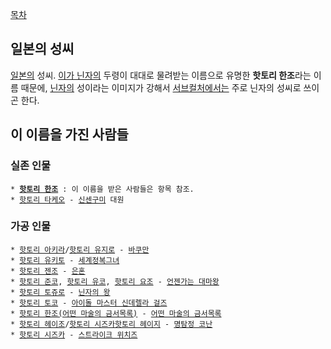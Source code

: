 

[[목차]]

== 일본의 성씨 ==
[[일본]]의 성씨. [[이가 닌자]]의 두령이 대대로 물려받는 이름으로 유명한 '''핫토리 한조'''라는 이름 때문에, [[닌자]]의 성이라는 이미지가 강해서 [[서브컬처]]에서는 주로 닌자의 성씨로 쓰이곤 한다.

== 이 이름을 가진 사람들 ==
=== 실존 인물 ===
 * '''[[핫토리 한조]]''' : 이 이름을 받은 사람들은 항목 참조.
 * [[핫토리 타케오]] - [[신센구미]] 대원

=== 가공 인물 ===
 * [[핫토리 아키라]]/[[핫토리 유지로]] - [[바쿠만]]
 * [[핫토리 유키토]] - [[세계정복그녀]]
 * [[핫토리 젠조]] - [[은혼]]
 * [[핫토리 준코]], [[핫토리 유코]], [[핫토리 요조]] - [[언젠가는 대마왕]]
 * [[핫토리 토쥬로]] - [[닌자의 왕]]
 * [[핫토리 토코]] - [[아이돌 마스터 신데렐라 걸즈]]
 * [[핫토리 한조(어떤 마술의 금서목록)]] - [[어떤 마술의 금서목록]]
 * [[핫토리 헤이조]]/[[핫토리 시즈카]][[핫토리 헤이지]] - [[명탐정 코난]]
 * [[핫토리 시즈카]] - [[스트라이크 위치즈]]
